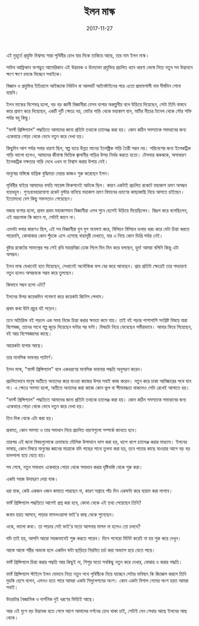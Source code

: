 ﻿---
title: ইলন মাস্ক
date: '2017-11-27'
tags: ['Person']
draft: false
---

এই মুহূর্তে প্রযুক্তি বিশ্বসহ সারা পৃথিবীর চোখ যার দিকে তাকিয়ে আছে, তার নাম ইলন মাস্ক।

সাউথ আফ্রিকান বংশদ্ভুত আমেরিকান এই উদ্ভাবক ও উদ্যোক্তা প্রযুক্তির প্রচলিত ধ্যান ধারণা ভেঙ্গে নিত্য নতুন সব উদ্ভাবনে ক্ষণে ক্ষণে চমকে দিচ্ছেন সবাইকে।

বিজ্ঞান ও প্রযুক্তির ইতিহাসে আইজ্যাক নিউটন বা আলবার্ট আইনষ্টাইনের পরে এতো প্রভাবশালী নাম দীর্ঘদিন শোনা যায়নি।

ইলন মাস্কের বিশেষত্ব হলো, বড় বড় জ্ঞানী বিজ্ঞানীরা যেসব ব্যপার অকল্পনীয় বলে উড়িয়ে দিয়েছেন, সেটা তিনি বাস্তবে করে প্রমাণ করে দিয়েছেন, একটি দুটি ক্ষেত্রে নয়, মোটর গাড়ি থেকে মহাকাশ যান, মাটির নীচের টানেল থেকে সৌর শক্তি পর্যন্ত বহু কিছু।

"ফার্স্ট প্রিন্সিপ্যাল" পদ্ধতিতে আমাদের জানা প্রতিটা তথ্যকে চ্যালেঞ্জ করা হয়। কোন কঠিন সমস্যাকে সমাধানের জন্য একেবারে গোড়া থেকে ভেবে নতুন করে দেখা হয়।

কিছুদিন আগ পর্যন্ত সবার ধারণা ছিল, স্বল্প ব্যয়ে উন্নত মানের ইলেক্ট্রিক গাড়ি তৈরী সম্ভব নয়। পরিবেশের জন্য ইলেকট্রিক গাড়ি ভালো হলেও, আমাদের জীবাশ্ম ভিত্তিক জ্বালানীর গাড়ির উপর নির্ভর করতে হতো। টেসলার ঝকঝকে, অসাধারণ ইলেকট্রিক দক্ষতার গাড়ি দেখে এখন না বিশ্বাস করার উপায় নেই।

মানুষের মস্তিষ্কে যান্ত্রিক বুদ্ধিমত্তা দেয়ার কাজও শুরু করেছেন ইলন।

পৃথিবীর বাইরে আমাদের বসতি সায়েন্স ফিকশনেই আটকে ছিল। কারণ একটাই প্রচলিত রকেটে মহাকাশ ভ্রমণ অসম্ভব ব্যয়বহুল। পুণঃব্যবহারযোগ্য রকেট বুস্টার বানিয়ে মহাকাশ ভ্রমণ বিমানের ভ্রমণের কাছাকাছি নিয়ে আসতে চাইছেন। ইতোমধ্যে বেশ কিছু সফলতাও পেয়েছেন।

মজার ব্যপার হলো, প্রথম প্রথম মহাকাশযান বিজ্ঞানীরা এসব শুনে হেসেই উড়িয়ে দিয়েছিলেন। বিদ্রূপ করে বলেছিলেন, এই ভদ্রলোক কি জানে না, সেটাই জানে না।

এমনটা বলার কারণও ছিল, এই সব বিজ্ঞানীরা যুগ যুগ গবেষণা করে, বিলিয়ন বিলিয়ন ডলার খরচ করে যেটা চিন্তা করতে পারেননি, কোথাকার কোন পুঁচকে এসে এসেছে বাহাদূরী দেখাতে, যার এ নিয়ে কোন ডিগ্রি পর্যন্ত নেই।

বুষ্টার রকেটের সাফল্যের পর সেই রথি মহারথিরা ঢোক গিলে মিন মিন করে বলছেন, হুম! আমরা বলিনি কিন্তু এটা অসম্ভব।

ইলন মাস্ক যেখানেই হাত দিয়েছেন, সেখানেই অলৌকিক ফল বের করে আনছেন। প্রায় প্রতিটা ক্ষেত্রেই তার পদচারণা নতুন হলেও অসম্ভবকে সম্ভব করে তুলছেন।

কিভাবে সম্ভব হলো এটা?

ইলনের উপর কয়েকদিন গবেষণা করে কয়েকটা জিনিস পেলাম।

প্রথম কথা উনি প্রচুর বই পড়েন।

তবে অতিরিক্ত বই পড়লে এক সময় নিজে চিন্তা করার ক্ষমতা কমে যায়। তাই বই পড়ার পাশাপাশি সংশ্লিষ্ট বিষয়ে যারা বিশেষজ্ঞ, তাদের সাথে গল্প জুড়ে দিয়েছেন ঘন্টার পর ঘন্টা। বিষয়টা নিয়ে ভেবেছেন গভীরভাবে। আবার ফিরে গিয়েছেন, বই আর বিশেষজ্ঞদের কাছে।

আরেকটা ব্যপার আছে।

তার মানসিক ভাবনার প্যাটার্ণ।

ইলন মাস্ক, "ফার্স্ট প্রিন্সিপ্যাল" বলে একধরণের মানসিক ভাবনার পদ্ধতি অনুসরণ করেন।

প্রচলিতভাবে মানুষ অতীতে অন্যদের করে যাওয়া কাজের উপর সবাই কাজ করেন। নতুন করে চাকা আবিষ্কারের পথে যান না। এ ক্ষেত্রে সমস্যা হলো, অতীতে অন্যদের করা কাজে কোন ভুল বা সীমাবদ্ধতা থাকলেও সেটা রেখেই আগাতে হয়।

"ফার্স্ট প্রিন্সিপ্যাল" পদ্ধতিতে আমাদের জানা প্রতিটা তথ্যকে চ্যালেঞ্জ করা হয়। কোন কঠিন সমস্যাকে সমাধানের জন্য একেবারে গোড়া থেকে ভেবে নতুন করে দেখা হয়।

তিন দিক থেকে এটা করা হয়।

প্রথমত, কোন সমস্যা ও তার সমাধান নিয়ে প্রচলিত ধারণাগুলো সম্পর্কে জানতে হবে।

তারপর এই জানা বিষয়গুলোকে ক্রমান্বয়ে মৌলিক উপাদানে ভাগ করা হয়, ধাপে ধাপে চ্যালেঞ্জ করার মাধ্যমে। ইলনের ভাষায়, কোন বিষয়ে মানুষের জ্ঞানের মাত্রাকে যদি গাছের সাথে তুলনা করা হয়, তবে পাতার কাছে যাওয়ার আগে বড় বড় ডালপালা হয়ে যেতে হয়।

সব শেষে, নতুন সমাধান একেবারে গোড়া থেকে সমাধান করার দৃষ্টিভঙ্গি থেকে শুরু করা।

একটা সহজ উদাহরণ দেয়া যাক।

ধরা যাক, কেউ একজন ওজন কমাতে পারছেন না, কারণ সপ্তাহে পাঁচ দিন একঘন্টা করে ব্যয়াম করা লাগবে।

ফার্ষ্ট প্রিন্সিপ্যাল পদ্ধতিতে আগেই প্রশ্ন করা হবে, কোথা থেকে এই তথ্য পেয়েছেন তিনি?

জবাব হয়ত আসবে, পাড়ার মাসলওয়ালা ভাই'র কাছ থেকে শুনেছেন।

ওকে, ভালো কথা। তা পাড়ার সেই ভাই'র মতো আপনার মাসল না হলেও তো চলবে?

যদি তাই হয়, আপনি আরো সহজভাবেই শুরু করতে পারেন। দিনে পনেরো মিনিট করেই না হয় শুরু করে দেখুন।

আস্তে আস্তে শরীর অভ্যস্ত হলে একদিন ঘন্টা ছাড়িয়ে নিয়মিত চর্চা করা অভ্যাস হয়ে যেতে পারে।

ফার্ষ্ট প্রিন্সিপ্যাল চিন্তা করার পদ্ধতি আর কিছুই না, শিশুর মতো সবকিছু নতুন করে দেখার, বোঝার ও করার পদ্ধতি।

ফার্ষ্ট প্রিন্সিপ্যাল স্টাইলে ইলন যেভাবে নিত্য নতুন পথে পৃথিবীকে নিয়ে যাচ্ছেন সেটার ভবিষ্যৎ কি জিজ্ঞেস করলে তিনি মুচকি হেসে বলেন, এমনও হতে পারে আমরা একটা সিমুলেশনের অংশ। কোন একটা বিশাল গেমের অংশ হয়ত আমরা সবাই।

উত্তরটার বৈজ্ঞানিক ও দার্শনিক দুই ধরণের ভিত্তিই আছে।

আর এই যুগে বড় উদ্ভাবক হতে গেলে আগে আমাদের দর্শনের চোখ থাকা চাই, সেটাই যেন শেখার আছে ইলনের আছ থেকে।